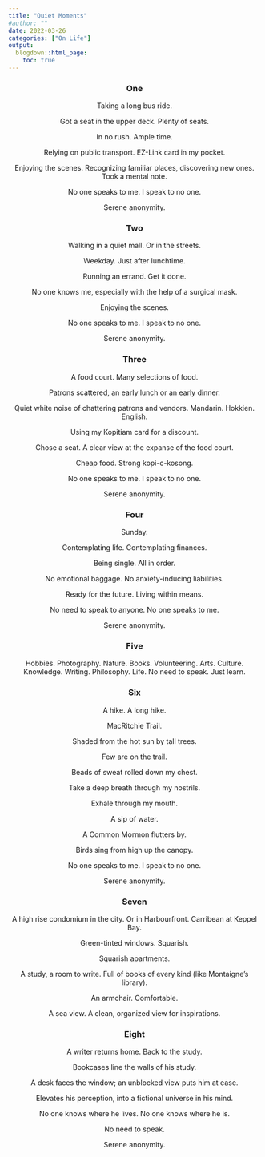 ```yaml
---
title: "Quiet Moments"
#author: ""
date: 2022-03-26
categories: ["On Life"]
output:
  blogdown::html_page:
    toc: true
---
```


<center>

<h3>**One**</h3>

Taking a long bus ride.

Got a seat in the upper deck. Plenty of seats.

In no rush. Ample time.

Relying on public transport. EZ-Link card in my pocket.

Enjoying the scenes. Recognizing familiar places, discovering new ones. Took a mental note.

No one speaks to me. I speak to no one.

Serene anonymity.

<h3>**Two**</h3>

Walking in a quiet mall. Or in the streets.

Weekday. Just after lunchtime.

Running an errand. Get it done.

No one knows me, especially with the help of a surgical mask.

Enjoying the scenes.

No one speaks to me. I speak to no one.

Serene anonymity.

<h3>**Three**</h3>

A food court. Many selections of food.

Patrons scattered, an early lunch or an early dinner.

Quiet white noise of chattering patrons and vendors. Mandarin. Hokkien. English.

Using my Kopitiam card for a discount.

Chose a seat. A clear view at the expanse of the food court.

Cheap food. Strong kopi-c-kosong.

No one speaks to me. I speak to no one.

Serene anonymity.

<h3>**Four**</h3>

Sunday.

Contemplating life. Contemplating finances.

Being single. All in order.

No emotional baggage. No anxiety-inducing liabilities.

Ready for the future. Living within means.

No need to speak to anyone. No one speaks to me.

Serene anonymity.

<h3>**Five**</h3>

Hobbies. Photography. Nature. Books. Volunteering. Arts. Culture. Knowledge. Writing. Philosophy. Life. No need to speak. Just learn.

<h3>**Six**</h3>

A hike. A long hike.

MacRitchie Trail.

Shaded from the hot sun by tall trees.

Few are on the trail.

Beads of sweat rolled down my chest.

Take a deep breath through my nostrils.

Exhale through my mouth.

A sip of water.

A Common Mormon flutters by.

Birds sing from high up the canopy.

No one speaks to me. I speak to no one.

Serene anonymity.

<h3>**Seven**</h3>

A high rise condomium in the city. Or in Harbourfront. Carribean at Keppel Bay.

Green-tinted windows. Squarish.

Squarish apartments.

A study, a room to write. Full of books of every kind (like Montaigne's library).

An armchair. Comfortable.

A sea view. A clean, organized view for inspirations.

<h3>**Eight**</h3>

A writer returns home. Back to the study.

Bookcases line the walls of his study.

A desk faces the window; an unblocked view puts him at ease.

Elevates his perception, into a fictional universe in his mind.

No one knows where he lives. No one knows where he is.

No need to speak.

Serene anonymity.


</center>
